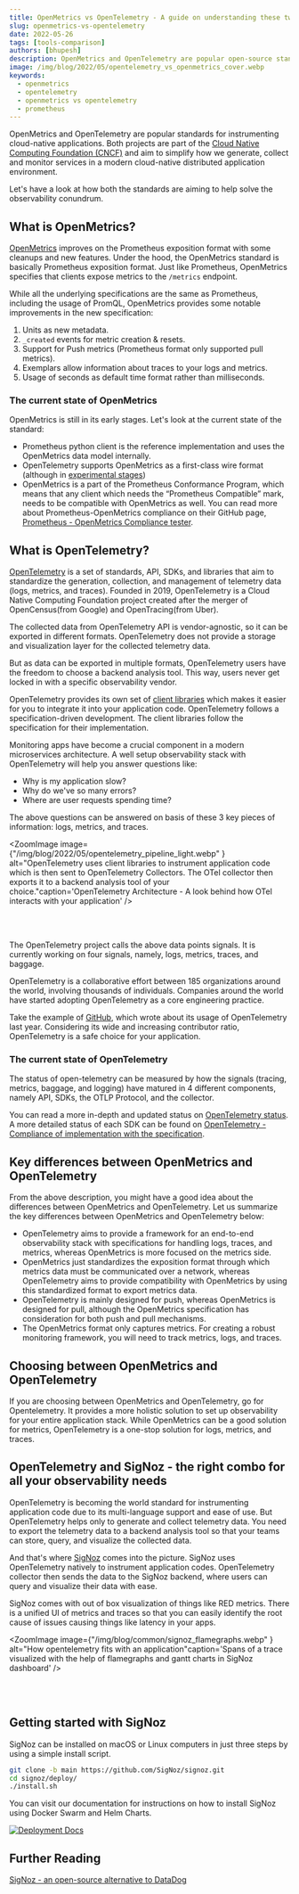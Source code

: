 ```yaml
---
title: OpenMetrics vs OpenTelemetry - A guide on understanding these two specifications
slug: openmetrics-vs-opentelemetry
date: 2022-05-26
tags: [tools-comparison]
authors: [bhupesh]
description: OpenMetrics and OpenTelemetry are popular open-source standards for generating telemetry data from application code. While OpenTelemetry can be used for logs, metrics, and traces, OpenMetrics is focused on generating metrics at scale from...
image: /img/blog/2022/05/opentelemetry_vs_openmetrics_cover.webp
keywords:
  - openmetrics
  - opentelemetry
  - openmetrics vs opentelemetry
  - prometheus
---
```


<head>
  <link rel="canonical" href="https://signoz.io/blog/openmetrics-vs-opentelemetry/"/>
</head>

OpenMetrics and OpenTelemetry are popular standards for instrumenting cloud-native applications. Both projects are part of the <a href = "https://cncf.io/" rel="noopener noreferrer nofollow" target="_blank">Cloud Native Computing Foundation (CNCF)</a> and aim to simplify how we generate, collect and monitor services in a modern cloud-native distributed application environment.


Let's have a look at how both the standards are aiming to help solve the observability conundrum.


## What is OpenMetrics?

<a href = "https://github.com/OpenObservability/OpenMetrics" rel="noopener noreferrer nofollow" target="_blank">OpenMetrics</a> improves on the Prometheus exposition format with some cleanups and new features. Under the hood, the OpenMetrics standard is basically Prometheus exposition format. Just like Prometheus, OpenMetrics specifies that clients expose metrics to the `/metrics` endpoint.

While all the underlying specifications are the same as Prometheus, including the usage of PromQL, OpenMetrics provides some notable improvements in the new specification:

1. Units as new metadata.
2. `_created` events for metric creation & resets.
3. Support for Push metrics (Prometheus format only supported pull metrics).
4. Exemplars allow information about traces to your logs and metrics.
5. Usage of seconds as default time format rather than milliseconds.

### The current state of OpenMetrics

OpenMetrics is still in its early stages. Let's look at the current state of the standard:

- Prometheus python client is the reference implementation and uses the OpenMetrics data model internally.
- OpenTelemetry supports OpenMetrics as a first-class wire format (although in <a href = "https://opentelemetry.io/docs/reference/specification/compatibility/openmetrics/" rel="noopener noreferrer nofollow" target="_blank">experimental stages</a>)
- OpenMetrics is a part of the Prometheus Conformance Program, which means that any client which needs the “Prometheus Compatible” mark, needs to be compatible with OpenMetrics as well. You can read more about Prometheus-OpenMetrics compliance on their GitHub page, <a href = "https://github.com/prometheus/compliance/tree/main/openmetrics" rel="noopener noreferrer nofollow" target="_blank">Prometheus - OpenMetrics Compliance tester</a>.


## What is OpenTelemetry?

<a href = "https://opentelemetry.io/" rel="noopener noreferrer nofollow" target="_blank">OpenTelemetry</a> is a set of standards, API, SDKs, and libraries that aim to standardize the generation, collection, and management of telemetry data (logs, metrics, and traces). Founded in 2019, OpenTelemetry is a Cloud Native Computing Foundation project created after the merger of OpenCensus(from Google) and OpenTracing(from Uber).

The collected data from OpenTelemetry API is vendor-agnostic, so it can be exported in different formats. OpenTelemetry does not provide a storage and visualization layer for the collected telemetry data. 

But as data can be exported in multiple formats, OpenTelemetry users have the freedom to choose a backend analysis tool. This way, users never get locked in with a specific observability vendor.

OpenTelemetry provides its own set of <a href = "https://opentelemetry.io/docs/instrumentation/" rel="noopener noreferrer nofollow" target="_blank">client libraries</a> which makes it easier for you to integrate it into your application code. OpenTelemetry follows a specification-driven development. The client libraries follow the specification for their implementation.

Monitoring apps have become a crucial component in a modern microservices architecture. A well setup observability stack with OpenTelemetry will help you answer questions like:

- Why is my application slow?
- Why do we've so many errors?
- Where are user requests spending time?

The above questions can be answered on basis of these 3 key pieces of information: logs, metrics, and traces.

<ZoomImage
    image={"/img/blog/2022/05/opentelemetry_pipeline_light.webp" } alt="OpenTelemetry uses client libraries to instrument application code which is then sent to OpenTelemetry Collectors. The OTel collector then exports it to a backend analysis tool of your choice."caption='OpenTelemetry Architecture - A look behind how OTel interacts with your application'
/>

<br></br>

The OpenTelemetry project calls the above data points signals. It is currently working on four signals, namely, logs, metrics, traces, and baggage.

OpenTelemetry is a collaborative effort between 185 organizations around the world, involving thousands of individuals. Companies around the world have started adopting OpenTelemetry as a core engineering practice.

Take the example of <a href = "https://github.blog/2021-05-26-why-and-how-github-is-adopting-opentelemetry/" rel="noopener noreferrer nofollow" target="_blank">GitHub</a>, which wrote about its usage of OpenTelemetry last year. Considering its wide and increasing contributor ratio, OpenTelemetry is a safe choice for your application.

### The current state of OpenTelemetry

The status of open-telemetry can be measured by how the signals (tracing, metrics, baggage, and logging) have matured in 4 different components, namely API, SDKs, the OTLP Protocol, and the collector.

You can read a more in-depth and updated status on <a href = "https://opentelemetry.io/status/" rel="noopener noreferrer nofollow" target="_blank">OpenTelemetry status</a>. A more detailed status of each SDK can be found on <a href = "https://github.com/open-telemetry/opentelemetry-specification/blob/main/spec-compliance-matrix.md" rel="noopener noreferrer nofollow" target="_blank">OpenTelemetry - Compliance of implementation with the specification</a>.

## Key differences between OpenMetrics and OpenTelemetry

From the above description, you might have a good idea about the differences between OpenMetrics and OpenTelemetry. Let us summarize the key differences between OpenMetrics and OpenTelemetry below:

- OpenTelemetry aims to provide a framework for an end-to-end observability stack with specifications for handling logs, traces, and metrics, whereas OpenMetrics is more focused on the metrics side.
- OpenMetrics just standardizes the exposition format through which metrics data must be communicated over a network, whereas OpenTelemetry aims to provide compatibility with OpenMetrics by using this standardized format to export metrics data.
- OpenTelemetry is mainly designed for push, whereas OpenMetrics is designed for pull, although the OpenMetrics specification has consideration for both push and pull mechanisms.
- The OpenMetrics format only captures metrics. For creating a robust monitoring framework, you will need to track metrics, logs, and traces.

## Choosing between OpenMetrics and OpenTelemetry

If you are choosing between OpenMetrics and OpenTelemetry, go for Opentelemetry. It provides a more holistic solution to set up observability for your entire application stack. While OpenMetrics can be a good solution for metrics, OpenTelemetry is a one-stop solution for logs, metrics, and traces.

## OpenTelemetry and SigNoz - the right combo for all your observability needs

OpenTelemetry is becoming the world standard for instrumenting application code due to its multi-language support and ease of use. But OpenTelemetry helps only to generate and collect telemetry data. You need to export the telemetry data to a backend analysis tool so that your teams can store, query, and visualize the collected data.

And that's where [SigNoz](https://signoz.io/?utm_source=blog&utm_medium=openmetrics_vs_opentelemetry) comes into the picture. SigNoz uses OpenTelemetry natively to instrument application codes. OpenTelemetry collector then sends the data to the SigNoz backend, where users can query and visualize their data with ease.

SigNoz comes with out of box visualization of things like RED metrics. There is a unified UI of metrics and traces so that you can easily identify the root cause of issues causing things like latency in your apps.


<ZoomImage
    image={"/img/blog/common/signoz_flamegraphs.webp" } alt="How opentelemetry fits with an application"caption='Spans of a trace visualized with the help of flamegraphs and gantt charts in SigNoz dashboard'
/>

<br></br>

## Getting started with SigNoz

SigNoz can be installed on macOS or Linux computers in just three steps by using a simple install script.

```bash
git clone -b main https://github.com/SigNoz/signoz.git
cd signoz/deploy/
./install.sh
```

You can visit our documentation for instructions on how to install SigNoz using Docker Swarm and Helm Charts.

[![Deployment Docs](/img/blog/common/deploy_docker_documentation.webp)](https://signoz.io/docs/install/docker/?utm_source=blog&utm_medium=openmetrics-vs-opentelemetry)


## Further Reading

[SigNoz - an open-source alternative to DataDog](https://signoz.io/blog/open-source-datadog-alternative/)